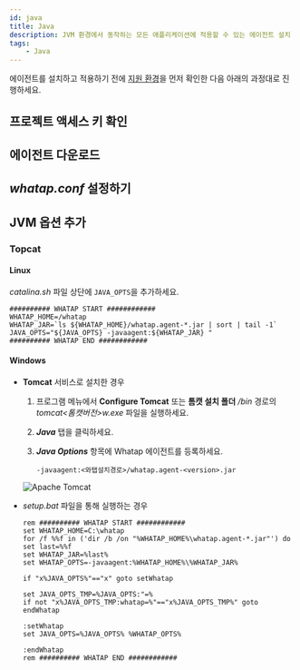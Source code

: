 ```yaml
---
id: java
title: Java
description: JVM 환경에서 동작하는 모든 애플리케이션에 적용할 수 있는 에이전트 설치 방법입니다.
tags:
    - Java
---
```


에이전트를 설치하고 적용하기 전에 [지원 환경](supported-spec#java)을 먼저 확인한 다음 아래의 과정대로 진행하세요.


## 프로젝트 액세스 키 확인
<Paccesskey/>

## 에이전트 다운로드
<Download/>

## *whatap.conf* 설정하기
<WhatapConf/>

## JVM 옵션 추가
<JvmOpt/>

### Topcat

#### **Linux**  
*catalina.sh* 파일 상단에 ```JAVA_OPTS```을 추가하세요.

```text title='{Tomcat 설치 경로}/bin/catalina.sh' {2,4} showLineNumbers
########## WHATAP START ############
WHATAP_HOME=/whatap
WHATAP_JAR=`ls ${WHATAP_HOME}/whatap.agent-*.jar | sort | tail -1`
JAVA_OPTS="${JAVA_OPTS} -javaagent:${WHATAP_JAR} "
########## WHATAP END ############
```

#### **Windows**
* **Tomcat** 서비스로 설치한 경우
    1. 프로그램 메뉴에서 **Configure Tomcat** 또는 **톰캣 설치 폴더** */bin* 경로의 *tomcat<톰캣버전>w.exe* 파일을 실행하세요.
    2. ***Java*** 탭을 클릭하세요.
    3. ***Java Options*** 항목에 Whatap 에이전트를 등록하세요.

        ```text
        -javaagent:<와탭설치경로>/whatap.agent-<version>.jar
        ```
    ![Apache Tomcat](https://img.whatap.io/media/images/tomcat-win.png)

* *setup.bat* 파일을 통해 실행하는 경우
    ```text title='{Tomcat 설치 경로}/bin/catalina.bat' {2,5} showLineNumbers
    rem ########## WHATAP START ############
    set WHATAP_HOME=C:\whatap
    for /f %%f in ('dir /b /on "%WHATAP_HOME%\whatap.agent-*.jar"') do set last=%%f
    set WHATAP_JAR=%last%
    set WHATAP_OPTS=-javaagent:%WHATAP_HOME%\%WHATAP_JAR%

    if "x%JAVA_OPTS%"=="x" goto setWhatap

    set JAVA_OPTS_TMP=%JAVA_OPTS:"=%
    if not "x%JAVA_OPTS_TMP:whatap=%"=="x%JAVA_OPTS_TMP%" goto endWhatap

    :setWhatap
    set JAVA_OPTS=%JAVA_OPTS% %WHATAP_OPTS%

    :endWhatap
    rem ########## WHATAP END ############
    ```
